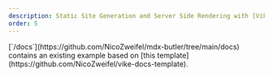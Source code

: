 ```yaml
---
description: Static Site Generation and Server Side Rendering with [Vike](https://vike.dev/)
order: 5
---
```


<Info>
  [`/docs`](https://github.com/NicoZweifel/mdx-butler/tree/main/docs) contains
  an existing example based on [this
  template](https://github.com/NicoZweifel/vike-docs-template).
</Info>

